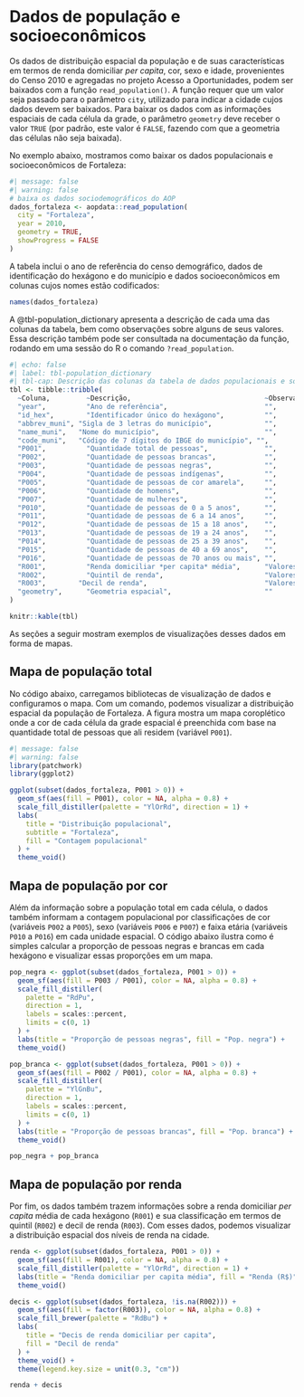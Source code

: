 #  Dados de população e socioeconômicos

Os dados de distribuição espacial da população e de suas características em termos de renda domiciliar *per capita*, cor, sexo e idade, provenientes do Censo 2010 e agregadas no projeto Acesso a Oportunidades, podem ser baixados com a função `read_population()`. A função requer que um valor seja passado para o parâmetro `city`, utilizado para indicar a cidade cujos dados devem ser baixados. Para baixar os dados com as informações espaciais de cada célula da grade, o parâmetro `geometry` deve receber o valor `TRUE` (por padrão, este valor é `FALSE`, fazendo com que a geometria das células não seja baixada).

No exemplo abaixo, mostramos como baixar os dados populacionais e socioeconômicos de Fortaleza:

```r
#| message: false
#| warning: false
# baixa os dados sociodemográficos do AOP
dados_fortaleza <- aopdata::read_population(
  city = "Fortaleza",
  year = 2010,
  geometry = TRUE,
  showProgress = FALSE
)
```

A tabela inclui o ano de referência do censo demográfico, dados de identificação do hexágono e do município e dados socioeconômicos em colunas cujos nomes estão codificados:

```r
names(dados_fortaleza)
```

A @tbl-population_dictionary apresenta a descrição de cada uma das colunas da tabela, bem como observações sobre alguns de seus valores. Essa descrição também pode ser consultada na documentação da função, rodando em uma sessão do R o comando `?read_population`.

```r
#| echo: false
#| label: tbl-population_dictionary
#| tbl-cap: Descrição das colunas da tabela de dados populacionais e socioeconômicos
tbl <- tibble::tribble(
  ~Coluna,   	   ~Descrição,                             	   ~Observação,
  "year",    	   "Ano de referência",                    	   "",
  "id_hex",  	   "Identificador único do hexágono",      	   "",
  "abbrev_muni", "Sigla de 3 letras do município",       	   "",
  "name_muni",   "Nome do município",                    	   "",
  "code_muni",   "Código de 7 dígitos do IBGE do município", "",
  "P001",    	   "Quantidade total de pessoas",          	   "",
  "P002",    	   "Quantidade de pessoas brancas",        	   "",
  "P003",    	   "Quantidade de pessoas negras",         	   "",
  "P004",    	   "Quantidade de pessoas indígenas",      	   "",
  "P005",    	   "Quantidade de pessoas de cor amarela", 	   "",
  "P006",    	   "Quantidade de homens",                 	   "",
  "P007",    	   "Quantidade de mulheres",               	   "",
  "P010",    	   "Quantidade de pessoas de 0 a 5 anos",  	   "",
  "P011",    	   "Quantidade de pessoas de 6 a 14 anos", 	   "",
  "P012",    	   "Quantidade de pessoas de 15 a 18 anos",	   "",
  "P013",    	   "Quantidade de pessoas de 19 a 24 anos",	   "",
  "P014",    	   "Quantidade de pessoas de 25 a 39 anos",	   "",
  "P015",    	   "Quantidade de pessoas de 40 a 69 anos",	   "",
  "P016",    	   "Quantidade de pessoas de 70 anos ou mais", "",
  "R001",    	   "Renda domiciliar *per capita* média",  	   "Valores de 2010, em reais (R$)",
  "R002",    	   "Quintil de renda",                     	   "Valores de 1 (mais pobres) a 5 (mais ricos)",
  "R003",        "Decil de renda",                       	   "Valores de 1 (mais pobres) a 10 (mais ricos)",
  "geometry",	   "Geometria espacial",                   	   ""
)

knitr::kable(tbl)
```

As seções a seguir mostram exemplos de visualizações desses dados em forma de mapas.

## Mapa de população total

No código abaixo, carregamos bibliotecas de visualização de dados e configuramos o mapa. Com um comando, podemos visualizar a distribuição espacial da população de Fortaleza. A figura mostra um mapa coroplético onde a cor de cada célula da grade espacial é preenchida com base na quantidade total de pessoas que ali residem (variável `P001`).

```r
#| message: false
#| warning: false
library(patchwork)
library(ggplot2)

ggplot(subset(dados_fortaleza, P001 > 0)) +
  geom_sf(aes(fill = P001), color = NA, alpha = 0.8) +
  scale_fill_distiller(palette = "YlOrRd", direction = 1) +
  labs(
  	title = "Distribuição populacional",
  	subtitle = "Fortaleza",
  	fill = "Contagem populacional"
  ) +
  theme_void()
```

## Mapa de população por cor

Além da informação sobre a população total em cada célula, o dados também informam a contagem populacional por classificações de cor (variáveis `P002` a `P005`), sexo (variáveis `P006` e `P007`) e faixa etária (variáveis `P010` a `P016`) em cada unidade espacial. O código abaixo ilustra como é simples calcular a proporção de pessoas negras e brancas em cada hexágono e visualizar essas proporções em um mapa.

```r
pop_negra <- ggplot(subset(dados_fortaleza, P001 > 0)) +
  geom_sf(aes(fill = P003 / P001), color = NA, alpha = 0.8) +
  scale_fill_distiller(
  	palette = "RdPu",
  	direction = 1,
  	labels = scales::percent,
  	limits = c(0, 1)
  ) +
  labs(title = "Proporção de pessoas negras", fill = "Pop. negra") +
  theme_void()

pop_branca <- ggplot(subset(dados_fortaleza, P001 > 0)) +
  geom_sf(aes(fill = P002 / P001), color = NA, alpha = 0.8) +
  scale_fill_distiller(
  	palette = "YlGnBu",
  	direction = 1,
  	labels = scales::percent,
  	limits = c(0, 1)
  ) +
  labs(title = "Proporção de pessoas brancas", fill = "Pop. branca") +
  theme_void()

pop_negra + pop_branca
```

## Mapa de população por renda

Por fim, os dados também trazem informações sobre a renda domiciliar *per capita* média de cada hexágono (`R001`) e sua classificação em termos de quintil (`R002`) e decil de renda (`R003`). Com esses dados, podemos visualizar a distribuição espacial dos níveis de renda na cidade.

```r
renda <- ggplot(subset(dados_fortaleza, P001 > 0)) +
  geom_sf(aes(fill = R001), color = NA, alpha = 0.8) +
  scale_fill_distiller(palette = "YlOrRd", direction = 1) +
  labs(title = "Renda domiciliar per capita média", fill = "Renda (R$)") +
  theme_void()

decis <- ggplot(subset(dados_fortaleza, !is.na(R002))) +
  geom_sf(aes(fill = factor(R003)), color = NA, alpha = 0.8) +
  scale_fill_brewer(palette = "RdBu") +
  labs(
  	title = "Decis de renda domiciliar per capita",
  	fill = "Decil de renda"
  ) +
  theme_void() +
  theme(legend.key.size = unit(0.3, "cm"))

renda + decis
```
